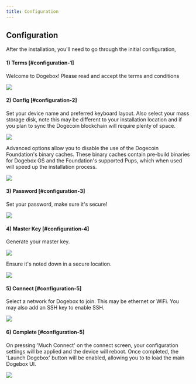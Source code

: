 ```yaml
---
title: Configuration
---
```



## Configuration

After the installation, you'll need to go through the initial configuration,

#### 1) Terms [#configuration-1]

Welcome to Dogebox! Please read and accept the terms and conditions

![](../../../../public/static/image/docs/configuration/configuration-terms.png)

#### 2) Config [#configuration-2]

Set your device name and preferred keyboard layout.
Also select your mass storage disk, note this may be different to your installation location and if you plan to sync the Dogecoin blockchain will require plenty of space.

![](../../../../public/static/image/docs/configuration/configuration-config.png)

Advanced options allow you to disable the use of the Dogecoin Foundation's binary caches.
These binary caches contain pre-build binaries for Dogebox OS and the Foundation's supported Pups, which when used will speed up the installation process.

![](../../../../public/static/image/docs/configuration/configuration-config-advanced.png)

#### 3) Password [#configuration-3]

Set your password, make sure it's secure!

![](../../../../public/static/image/docs/configuration/configuration-password.png)

#### 4) Master Key [#configuration-4]

Generate your master key. 

![](../../../../public/static/image/docs/configuration/configuration-masterkey.png)

Ensure it's noted down in a secure location.

![](../../../../public/static/image/docs/configuration/configuration-masterkey-save.png)

#### 5) Connect [#configuration-5]

Select a network for Dogebox to join. This may be ethernet or WiFi.
You may also add an SSH key to enable SSH.

![](../../../../public/static/image/docs/configuration/configuration-connect.png)

#### 6) Complete [#configuration-5]

On pressing 'Much Connect' on the connect screen, your configuration settings will be applied and the device will reboot.
Once completed, the 'Launch Dogebox' button will be enabled, allowing you to to load the main Dogebox UI.

![](../../../../public/static/image/docs/configuration/configuration-complete.png)